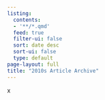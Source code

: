 ```yaml
---
listing:
  contents:
  - '**/*.qmd'
  feed: true
  filter-ui: false
  sort: date desc
  sort-ui: false
  type: default
page-layout: full
title: "2010s Article Archive"
---
```


x
